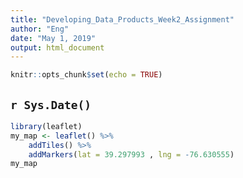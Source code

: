 ```yaml
---
title: "Developing_Data_Products_Week2_Assignment"
author: "Eng"
date: "May 1, 2019"
output: html_document
---
```



```r
knitr::opts_chunk$set(echo = TRUE)
```

## `r Sys.Date()`

```r
library(leaflet)
my_map <- leaflet() %>% 
    addTiles() %>%
    addMarkers(lat = 39.297993 , lng = -76.630555)
my_map
```
